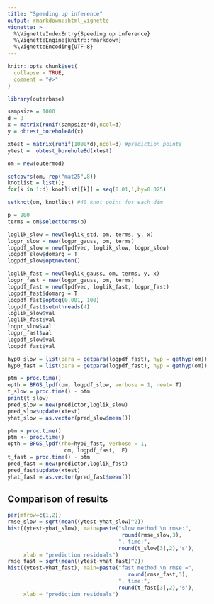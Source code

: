```yaml
---
title: "Speeding up inference"
output: rmarkdown::html_vignette
vignette: >
  %\VignetteIndexEntry{Speeding up inference}
  %\VignetteEngine{knitr::rmarkdown}
  %\VignetteEncoding{UTF-8}
---
```

  
```r
knitr::opts_chunk$set(
  collapse = TRUE,
  comment = "#>"
)
```

```r
library(outerbase)
```

```r
sampsize = 1000
d = 8
x = matrix(runif(sampsize*d),ncol=d)
y = obtest_borehole8d(x)
```

```r
xtest = matrix(runif(1000*d),ncol=d) #prediction points
ytest =  obtest_borehole8d(xtest)
```


```r
om = new(outermod)
```

```r
setcovfs(om, rep("mat25",8))
knotlist = list();
for(k in 1:d) knotlist[[k]] = seq(0.01,1,by=0.025)

setknot(om, knotlist) #40 knot point for each dim
```

```r
p = 200
terms = om$selectterms(p)
```

```r
loglik_slow = new(loglik_std, om, terms, y, x) 
logpr_slow = new(logpr_gauss, om, terms)
logpdf_slow = new(lpdfvec, loglik_slow, logpr_slow)
logpdf_slow$domarg = T
logpdf_slow$optnewton()
```

```r
loglik_fast = new(loglik_gauss, om, terms, y, x) 
logpr_fast = new(logpr_gauss, om, terms)
logpdf_fast = new(lpdfvec, loglik_fast, logpr_fast)
logpdf_fast$domarg = T
logpdf_fast$optcg(0.001, 100)
logpdf_fast$setnthreads(4)
loglik_slow$val
loglik_fast$val
logpr_slow$val
logpr_fast$val
logpdf_slow$val
logpdf_fast$val

hyp0_slow = list(para = getpara(logpdf_fast), hyp = gethyp(om))
hyp0_fast = list(para = getpara(logpdf_fast), hyp = gethyp(om))
```


```r
ptm = proc.time()
opth = BFGS_lpdf(om, logpdf_slow, verbose = 1, newt= T)  
t_slow = proc.time() - ptm
print(t_slow)
pred_slow = new(predictor,loglik_slow)
pred_slow$update(xtest)
yhat_slow = as.vector(pred_slow$mean())
```


```r
ptm = proc.time()
ptm <- proc.time()
opth = BFGS_lpdf(rho=hyp0_fast, verbose = 1,
                  om, logpdf_fast,  F)  
t_fast = proc.time() - ptm
pred_fast = new(predictor,loglik_fast)
pred_fast$update(xtest)
yhat_fast = as.vector(pred_fast$mean())
```
## Comparison of results

```r
par(mfrow=c(1,2))
rmse_slow = sqrt(mean((ytest-yhat_slow)^2))
hist((ytest-yhat_slow), main=paste("slow method \n rmse:", 
                                    round(rmse_slow,3),
                                   ", time:",
                                   round(t_slow[3],2),'s'),
     xlab = "prediction residuals")
rmse_fast = sqrt(mean((ytest-yhat_fast)^2))
hist((ytest-yhat_fast), main=paste("fast method \n rmse =",
                                      round(rmse_fast,3),
                                   ", time:",
                                   round(t_fast[3],2),'s'), 
     xlab = "prediction residuals")

```


